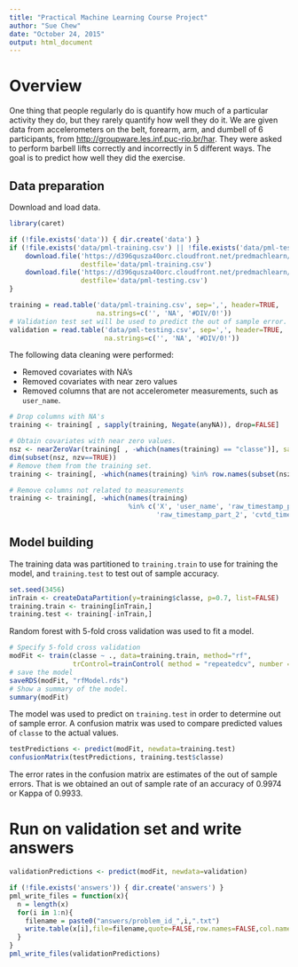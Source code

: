 ---
title: "Practical Machine Learning Course Project"
author: "Sue Chew"
date: "October 24, 2015"
output: html_document
---

# Overview

One thing that people regularly do is quantify how much of a particular activity they do, but they rarely quantify how well they do it. We are given data from accelerometers on the belt, forearm, arm, and dumbell of 6 participants, from [http://groupware.les.inf.puc-rio.br/har](http://groupware.les.inf.puc-rio.br/har). They were asked to perform barbell lifts correctly and incorrectly in 5 different ways. The goal is to predict how well they did the exercise.

## Data preparation

Download and load data.
```{r eval=FALSE}
library(caret)

if (!file.exists('data')) { dir.create('data') }
if (!file.exists('data/pml-training.csv') || !file.exists('data/pml-testing.csv')) {
    download.file('https://d396qusza40orc.cloudfront.net/predmachlearn/pml-training.csv',
                  destfile='data/pml-training.csv')
    download.file('https://d396qusza40orc.cloudfront.net/predmachlearn/pml-testing.csv', 
                  destfile='data/pml-testing.csv')
}

training = read.table('data/pml-training.csv', sep=',', header=TRUE,
                      na.strings=c('', 'NA', '#DIV/0!'))
# Validation test set will be used to predict the out of sample error.
validation = read.table('data/pml-testing.csv', sep=',', header=TRUE,
                        na.strings=c('', 'NA', '#DIV/0!'))
```

The following data cleaning were performed:

* Removed covariates with NA's
* Removed covariates with near zero values
* Removed columns that are not accelerometer measurements, such as `user_name`.

```{r eval=FALSE}
# Drop columns with NA's
training <- training[ , sapply(training, Negate(anyNA)), drop=FALSE]

# Obtain covariates with near zero values.
nsz <- nearZeroVar(training[ , -which(names(training) == "classe")], saveMetrics=TRUE)
dim(subset(nsz, nzv==TRUE))
# Remove them from the training set.
training <- training[, -which(names(training) %in% row.names(subset(nsz, nzv==TRUE)))]

# Remove columns not related to measurements
training <- training[, -which(names(training)
                              %in% c('X', 'user_name', 'raw_timestamp_part_1', 
                                     'raw_timestamp_part_2', 'cvtd_timestamp', 'num_window'))]
```


## Model building

The training data was partitioned to `training.train` to use for training the model, and `training.test` to test out of sample accuracy.

```{r eval=FALSE}
set.seed(3456)
inTrain <- createDataPartition(y=training$classe, p=0.7, list=FALSE)
training.train <- training[inTrain,]
training.test <- training[-inTrain,]
```

Random forest with 5-fold cross validation was used to fit a model.

```{r eval=FALSE}
# Specify 5-fold cross validation
modFit <- train(classe ~ ., data=training.train, method="rf",
                trControl=trainControl( method = "repeatedcv", number = 5))
# save the model
saveRDS(modFit, "rfModel.rds")
# Show a summary of the model.
summary(modFit)
```

The model was used to predict on `training.test` in order to determine out of sample error. A confusion matrix was used to compare predicted values of `classe` to the actual values.

```{r eval=FALSE}
testPredictions <- predict(modFit, newdata=training.test)
confusionMatrix(testPredictions, training.test$classe)
```
The error rates in the confusion matrix are estimates of the out of sample errors. That is we obtained an out of sample rate of an accuracy of 0.9974 or Kappa of 0.9933.

# Run on validation set and write answers
```{r eval=FALSE}
validationPredictions <- predict(modFit, newdata=validation)

if (!file.exists('answers')) { dir.create('answers') }
pml_write_files = function(x){
  n = length(x)
  for(i in 1:n){
    filename = paste0("answers/problem_id_",i,".txt")
    write.table(x[i],file=filename,quote=FALSE,row.names=FALSE,col.names=FALSE)
  }
}
pml_write_files(validationPredictions)

```

